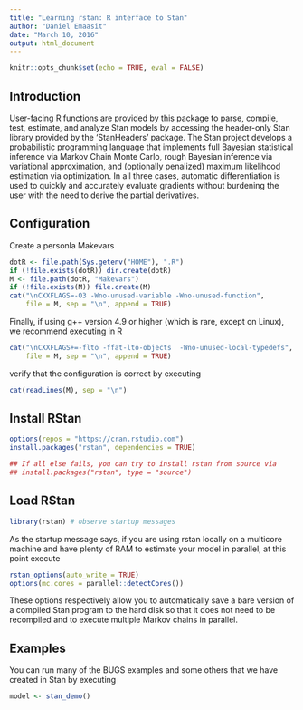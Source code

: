 ```yaml
---
title: "Learning rstan: R interface to Stan"
author: "Daniel Emaasit"
date: "March 10, 2016"
output: html_document
---
```


```r
knitr::opts_chunk$set(echo = TRUE, eval = FALSE)
```

## Introduction

User-facing R functions are provided by this package to parse, compile, test, estimate, and analyze Stan models by accessing the header-only Stan library provided by the 'StanHeaders' package. The Stan project develops a probabilistic programming language that implements full Bayesian statistical inference via Markov Chain Monte Carlo, rough Bayesian inference via variational approximation, and (optionally penalized) maximum likelihood estimation via optimization. In all three cases, automatic differentiation is used to quickly and accurately evaluate gradients without burdening the user with the need to derive the partial derivatives.

## Configuration
Create a personla Makevars
```r
dotR <- file.path(Sys.getenv("HOME"), ".R")
if (!file.exists(dotR)) dir.create(dotR)
M <- file.path(dotR, "Makevars")
if (!file.exists(M)) file.create(M)
cat("\nCXXFLAGS=-O3 -Wno-unused-variable -Wno-unused-function", 
    file = M, sep = "\n", append = TRUE)
```

Finally, if using g++ version 4.9 or higher (which is rare, except on Linux), we recommend executing in R
```r
cat("\nCXXFLAGS+=-flto -ffat-lto-objects  -Wno-unused-local-typedefs", 
    file = M, sep = "\n", append = TRUE)
```

verify that the configuration is correct by executing
```r
cat(readLines(M), sep = "\n")
```

## Install RStan
```r
options(repos = "https://cran.rstudio.com")
install.packages("rstan", dependencies = TRUE)

## If all else fails, you can try to install rstan from source via
## install.packages("rstan", type = "source")
```


## Load RStan
```r
library(rstan) # observe startup messages
```

As the startup message says, if you are using rstan locally on a multicore machine and have plenty of RAM to estimate your model in parallel, at this point execute

```r
rstan_options(auto_write = TRUE)
options(mc.cores = parallel::detectCores())
```

These options respectively allow you to automatically save a bare version of a compiled Stan program to the hard disk so that it does not need to be recompiled and to execute multiple Markov chains in parallel.

## Examples
You can run many of the BUGS examples and some others that we have created in Stan by executing
```r
model <- stan_demo()
```
